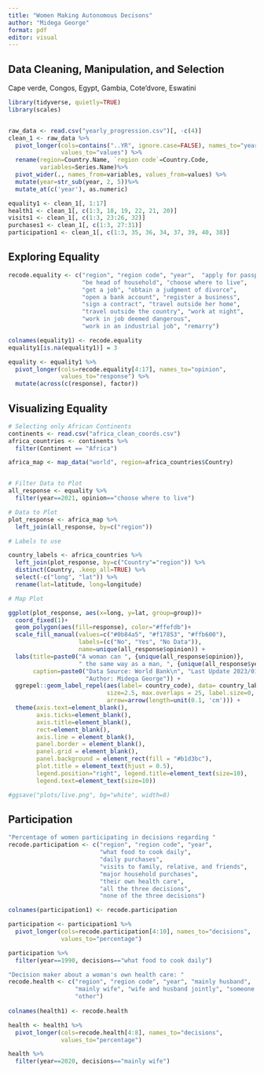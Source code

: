 ---
title: "Women Making Autonomous Decisons"
author: "Midega George"
format: pdf
editor: visual
---

## Data Cleaning, Manipulation, and Selection

Cape verde, Congos, Egypt, Gambia, Cote'dvore, Eswatini

```{r, message=FALSE}
library(tidyverse, quietly=TRUE)
library(scales)


raw_data <- read.csv("yearly_progression.csv")[, -c(4)]
clean_1 <- raw_data %>%
  pivot_longer(cols=contains("..YR", ignore.case=FALSE), names_to="year", 
               values_to="values") %>%
  rename(region=Country.Name, `region code`=Country.Code, 
         variables=Series.Name)%>%
  pivot_wider(., names_from=variables, values_from=values) %>%
  mutate(year=str_sub(year, 2, 5))%>%
  mutate_at(c('year'), as.numeric)

equality1 <- clean_1[, 1:17]
health1 <- clean_1[, c(1:3, 18, 19, 22, 21, 20)]
visits1 <- clean_1[, c(1:3, 23:26, 32)]
purchases1 <- clean_1[, c(1:3, 27:31)]
participation1 <- clean_1[, c(1:3, 35, 36, 34, 37, 39, 40, 38)]
```

## Exploring Equality

```{r}
recode.equality <- c("region", "region code", "year",  "apply for passport",
                     "be head of household", "choose where to live",
                     "get a job", "obtain a judgment of divorce",
                     "open a bank account", "register a business",
                     "sign a contract", "travel outside her home",
                     "travel outside the country", "work at night",
                     "work in job deemed dangerous",
                     "work in an industrial job", "remarry")

colnames(equality1) <- recode.equality
equality1[is.na(equality1)] = 3

equality <- equality1 %>%
  pivot_longer(cols=recode.equality[4:17], names_to="opinion", 
               values_to="response") %>%
  mutate(across(c(response), factor))
```

## Visualizing Equality

```{r, fig.width=15}
# Selecting only African Continents
continents <- read.csv("africa_clean_coords.csv")
africa_countries <- continents %>%
  filter(Continent == "Africa")

africa_map <- map_data("world", region=africa_countries$Country)


# Filter Data to Plot
all_response <- equality %>%
  filter(year==2021, opinion=="choose where to live")

# Data to Plot
plot_response <- africa_map %>%
  left_join(all_response, by=c("region"))

# Labels to use

country_labels <- africa_countries %>%
  left_join(plot_response, by=c("Country"="region")) %>%
  distinct(Country, .keep_all=TRUE) %>%
  select(-c("long", "lat")) %>%
  rename(lat=latitude, long=longitude)

# Map Plot

ggplot(plot_response, aes(x=long, y=lat, group=group))+
  coord_fixed(1)+
  geom_polygon(aes(fill=response), color="#ffefdb")+
  scale_fill_manual(values=c("#0b84a5", "#f17853", "#ffb600"), 
                    labels=(c("No", "Yes", "No Data")), 
                    name=unique(all_response$opinion)) +
  labs(title=paste0("A woman can ", {unique(all_response$opinion)}, 
                    " the same way as a man, ", {unique(all_response$year)}), 
       caption=paste0("Data Source: World Bank\n", "Last Update 2023/01/31\n", 
                      "Author: Midega George")) +
  ggrepel::geom_label_repel(aes(label= country_code), data= country_labels, 
                            size=2.5, max.overlaps = 25, label.size=0, 
                            arrow=arrow(length=unit(0.1, 'cm'))) +
  theme(axis.text=element_blank(),
        axis.ticks=element_blank(),
        axis.title=element_blank(),
        rect=element_blank(),
        axis.line = element_blank(),
        panel.border = element_blank(),
        panel.grid = element_blank(),
        panel.background = element_rect(fill = "#b1d3bc"),
        plot.title = element_text(hjust = 0.5),
        legend.position="right", legend.title=element_text(size=10), 
        legend.text=element_text(size=10))

#ggsave("plots/live.png", bg="white", width=8)
```

## Participation

```{r}
"Percentage of women participating in decisions regarding "
recode.participation <- c("region", "region code", "year", 
                          "what food to cook daily", 
                          "daily purchases",
                          "visits to family, relative, and friends",
                          "major household purchases", 
                          "their own health care", 
                          "all the three decisions", 
                          "none of the three decisions")

colnames(participation1) <- recode.participation

participation <- participation1 %>%
  pivot_longer(cols=recode.participation[4:10], names_to="decisions", 
               values_to="percentage")

participation %>%
  filter(year==1990, decisions=="what food to cook daily")
```

```{r}
"Decision maker about a woman's own health care: "
recode.health <- c("region", "region code", "year", "mainly husband", 
                   "mainly wife", "wife and husband jointly", "someone else", 
                   "other")
                           
colnames(health1) <- recode.health

health <- health1 %>%
  pivot_longer(cols=recode.health[4:8], names_to="decisions", 
               values_to="percentage")

health %>%
  filter(year==2020, decisions=="mainly wife")
```








